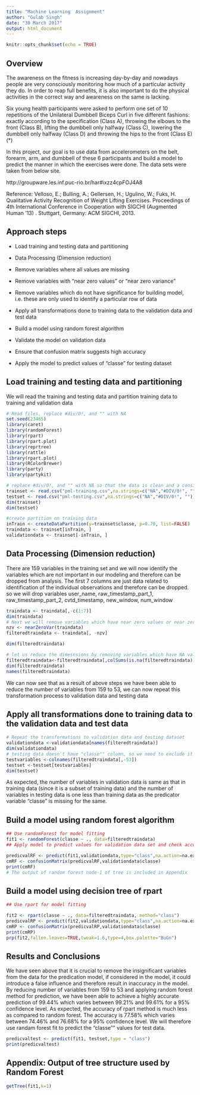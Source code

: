 ---
title: "Machine Learning  Assignment"
author: "Gulab Singh"
date: "30 March 2017"
output: html_document
---

```{r setup, include=TRUE}
knitr::opts_chunk$set(echo = TRUE)
```

## Overview

The awareness on the fitness is increasing day-by-day and nowadays people are very consciously monitoring how much of a particular activity they do. In order to reap full benefits, it is also important to do the physical activities in the correct way and awareness on the same is lacking. 

Six young health participants were asked to perform one set of 10 repetitions of the Unilateral Dumbbell Biceps Curl in five different fashions: exactly according to the specification (Class A), throwing the elbows to the front (Class B), lifting the dumbbell only halfway (Class C), lowering the dumbbell only halfway (Class D) and throwing the hips to the front (Class E) (*)

In this project, our goal is to use data from accelerometers on the belt, forearm, arm, and dumbbell of these 6 participants and build a model to predict the manner in which the exercises were done. The data sets were taken from below site.

http://groupware.les.inf.puc-rio.br/har#ixzz4cpFOJ4A8


Reference: Velloso, E.; Bulling, A.; Gellersen, H.; Ugulino, W.; Fuks, H. Qualitative Activity Recognition of Weight Lifting Exercises. Proceedings of 4th International Conference in Cooperation with SIGCHI (Augmented Human '13) . Stuttgart, Germany: ACM SIGCHI, 2013.

## Approach steps

* Load training and testing data and partitioning
* Data Processing (Dimension reduction)
- Remove variables where all values are missing
- Remove variables with "near zero values" or "near zero variance"
- Remove variables which do not have significance for building model, i.e. these are only used to identify a particular row of data

* Apply all transformations done to training data to the validation data and test data

* Build a model using random forest algorithm
* Validate the model on validation data
* Ensure that confusion matrix suggests high accuracy
* Apply the model to predict values of "classe" for testing dataset


## Load training and testing data and partitioning

We will read the training and testing data and partition training data to training and validation data

```{r Loaddata}
# Read files, replace #div/0!, and "" with NA
set.seed(23465)
library(caret)
library(randomForest)
library(rpart)
library(rpart.plot)
library(reprtree)
library(rattle)					
library(rpart.plot)			
library(RColorBrewer)		
library(party)					
library(partykit)				

# replace #div/0!, and "" with NA so that the data is clean and a consistent logic can be applied
trainset <- read.csv("pml-training.csv",na.strings=c("NA","#DIV/0!", ""))
testset <- read.csv("pml-testing.csv",na.strings=c("NA","#DIV/0!", ""))
dim(trainset)
dim(testset)

#create partition on training data
inTrain <- createDataPartition(y=trainset$classe, p=0.70, list=FALSE)
traindata <- trainset[inTrain, ] 
validationdata <- trainset[-inTrain, ]
```


## Data Processing (Dimension reduction)

There are 159 variables in the training set and we will now identify the variables which are not important in our modeling and therefore can be dropped from analysis.
The first 7 columns are just data related to identification of the individual observations and therefore can be dropped.
so we will drop variables user_name, raw_timestamp_part_1,	raw_timestamp_part_2,	cvtd_timestamp,	new_window,	num_window 

```{r proc}
traindata <- traindata[,-c(1:7)]
dim(traindata)
# Next we will remove variables which have near zero values or near zero variance
nzv <- nearZeroVar(traindata)
filteredtraindata <- traindata[, -nzv]

dim(filteredtraindata)

# let us reduce the dimesnsions by removing variables which have NA values in most rows
filteredtraindata<-filteredtraindata[,colSums(is.na(filteredtraindata)) == 0]
dim(filteredtraindata)
names(filteredtraindata)
```

We can now see that as a result of above steps we have been able to reduce the number of variables from 159 to 53, we can now repeat this transformation process to validation data and testing data

## Apply all transformations done to training data to the validation data and test data
```{r transform1}
# Repeat the transformations to validation data and testing dataset
validationdata <-validationdata[names(filteredtraindata)]
dim(validationdata)
# testing data doesn't have "classe"" column, so we need to exclude it from below transformation
testvariables <-colnames(filteredtraindata[,-53])
testset <-testset[testvariables]
dim(testset)
```

As expected, the number of variables in validation data is same as that in training data (since it is a subset of training data) and the number of variables in testing data is one less than training data as the predicator variable "classe" is missing for the same.

## Build a model using random forest algorithm
```{r modelfit}
## Use randomForest for model fitting
fit1 <- randomForest(classe ~ ., data=filteredtraindata)
## Apply model to predict values for validation data set and check accuracy

predicvalRF <- predict(fit1,validationdata,type="class",na.action=na.exclude)
cmRF <- confusionMatrix(predicvalRF,validationdata$classe)
print(cmRF)
# The output of random forest node-1 of tree is included in Appendix

```

## Build a model using decision tree of rpart
```{r modelfit1}
## Use rpart for model fitting

fit2 <- rpart(classe ~ ., data=filteredtraindata, method="class")
predicvalRP <- predict(fit2,validationdata,type="class",na.action=na.exclude)
cmRP <- confusionMatrix(predicvalRP,validationdata$classe)
print(cmRP)
prp(fit2,fallen.leaves=TRUE,tweak=1.6,type=4,box.palette="BuGn")
```

## Results and Conclusions

We have seen above that it is crucial to remove the insignificant variables from the data for the predication model, if considered in the model, it could introduce a false influence and therefore result in inaccuracy in the model. By reducing number of variables from 159 to 53 and applying random forest method for prediction, we have been able to achieve a highly accurate prediction of 99.44% which varies between 99.21% and 99.61% for a 95% confidence level. As expected, the accuracy of rpart method is much less as compared to random forest. The accuracy is  77.58% which varies between 74.46% and 76.68% for a 95% confidence level. We will therefore use randam forest fit to predict the "classe"" values for test data.

```{r predicttest}

predicvaltest <- predict(fit1, testset,type = "class")
print(predicvaltest)
```

## Appendix: Output of tree structure used by Random Forest
```{r Appendix}

getTree(fit1,k=1)
```


